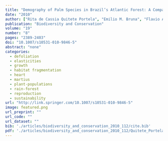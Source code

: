 ```yaml
---
title: "Demography of Palm Species in Brazil’s Atlantic Forest: A Comparison of Harvested and Unharvested Species Using Matrix Models"
date: "2010"
author: ["Rita de Cassia Quitete Portela", "Emilio M. Bruna", "Flavio Antonio Maes dos Santos"]
publication: "Biodiversity and Conservation"
volume: "19"
number: "8"
pages: "2389-2403"
doi: "10.1007/s10531-010-9846-5"
abstract: "none"
categories: 
  - defoliation
  - elasticities
  - growth
  - habitat fragmentation
  - heart
  - martius
  - plant-populations
  - rain-forest
  - reproduction
  - sustainability
url: "http://link.springer.com/10.1007/s10531-010-9846-5"
image: featured.png
url_preprint: ""
url_code: ""
url_dataset: ""
bib: './articles/biodiversity_and_conservation_2010_112/cite.bib'
pdf: './articles/biodiversity_and_conservation_2010_112/Quitete_Portela_et_al_2010.pdf'
---
```


